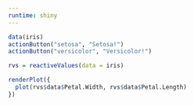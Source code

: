 ```yaml
---
runtime: shiny
---
```


```r
data(iris)
actionButton("setosa", "Setosa!")
actionButton("versicolor", "Versicolor!")

rvs = reactiveValues(data = iris)
```


```r
renderPlot({
  plot(rvs$data$Petal.Width, rvs$data$Petal.Length)
})
```